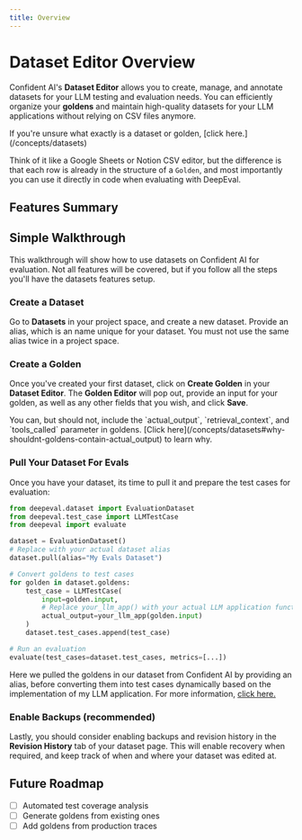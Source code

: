 ```yaml
---
title: Overview
---
```



# Dataset Editor Overview

Confident AI's **Dataset Editor** allows you to create, manage, and annotate datasets for your LLM testing and evaluation needs. You can efficiently organize your **goldens** and maintain high-quality datasets for your LLM applications without relying on CSV files anymore.

<Callout>
  If you're unsure what exactly is a dataset or golden, [click
  here.](/concepts/datasets)
</Callout>

Think of it like a Google Sheets or Notion CSV editor, but the difference is that each row is already in the structure of a `Golden`, and most importantly you can use it directly in code when evaluating with DeepEval.

## Features Summary

<Cards>
  <Cards.Card
    arrow
    title="Annotate Datasets"
    href="/dataset-editor/annotate-datasets#create-goldens"
  />
  <Cards.Card
    arrow
    title="Import from CSV"
    href="/dataset-editor/import-datasets#import-goldens-from-csv"
  />
  <Cards.Card
    arrow
    title="Upload via DeepEval"
    href="/dataset-editor/import-datasets#upload-goldens-via-deepeval"
  />
  <Cards.Card
    arrow
    title="Custom Columns"
    href="/dataset-editor/annotate-datasets#adding-custom-columns"
  />
  <Cards.Card
    arrow
    title="Dataset Backups"
    href="/dataset-editor/annotate-datasets#enable-backups--revision-history-recommended"
  />
  <Cards.Card
    arrow
    title="Analyze Test Coverage"
    href="/dataset-editor/analyze-test-coverage"
  />
</Cards>

## Simple Walkthrough

This walkthrough will show how to use datasets on Confident AI for evaluation. Not all features will be covered, but if you follow all the steps you'll have the datasets features setup.

### Create a Dataset

Go to **Datasets** in your project space, and create a new dataset. Provide an alias, which is an name unique for your dataset. You must not use the same alias twice in a project space.

### Create a Golden

Once you've created your first dataset, click on **Create Golden** in your **Dataset Editor**. The **Golden Editor** will pop out, provide an input for your golden, as well as any other fields that you wish, and click **Save**.

<Callout>
  You can, but should not, include the `actual_output`, `retrieval_context`, and
  `tools_called` parameter in goldens. [Click
  here](/concepts/datasets#why-shouldnt-goldens-contain-actual_output) to learn
  why.
</Callout>

### Pull Your Dataset For Evals

Once you have your dataset, its time to pull it and prepare the test cases for evaluation:

```python showLineNumbers copy {7, 14, 16}
from deepeval.dataset import EvaluationDataset
from deepeval.test_case import LLMTestCase
from deepeval import evaluate

dataset = EvaluationDataset()
# Replace with your actual dataset alias
dataset.pull(alias="My Evals Dataset")

# Convert goldens to test cases
for golden in dataset.goldens:
    test_case = LLMTestCase(
        input=golden.input,
        # Replace your_llm_app() with your actual LLM application function
        actual_output=your_llm_app(golden.input)
    )
    dataset.test_cases.append(test_case)

# Run an evaluation
evaluate(test_cases=dataset.test_cases, metrics=[...])
```

Here we pulled the goldens in our dataset from Confident AI by providing an alias, before converting them into test cases dynamically based on the implementation of my LLM application. For more information, [click here.](/dataset-editor/using-datasets)

### Enable Backups (recommended)

Lastly, you should consider enabling backups and revision history in the **Revision History** tab of your dataset page. This will enable recovery when required, and keep track of when and where your dataset was edited at.

## Future Roadmap

- [ ] Automated test coverage analysis
- [ ] Generate goldens from existing ones
- [ ] Add goldens from production traces
